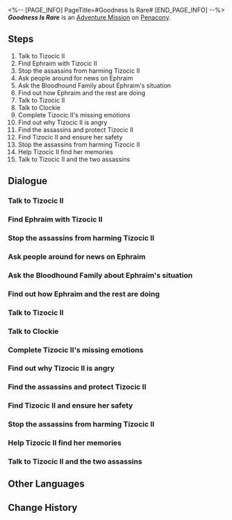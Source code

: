 <%-- [PAGE_INFO]
PageTitle=#Goodness Is Rare#
[END_PAGE_INFO] --%>
{{Stub|Dialogue.}}
{{Mission Infobox
|id            = 2030201
|title         = 
|image         = <!--Mission Goodness Is Rare.png-->
|type          = Adventure
|event_name    = 
|chapter       = 
|requirements  = [[Trailblaze Mission]] ''[[Whodunit]]'' completed
|summary       = Tizocic II has no choice but to wake up from the dream, confronting her own sins and punishment.<br />It seems that even within the Dreamscape, there comes a day when one must inevitably wake up.
|characters    = Calm Assassin; Chenapon; Clockie; Dorromancha; Enthusiastic Passerby; Excited Assassin; Illifan; Impolite Passerby; Patient Bloodhound; Pleasant Passerby; Polite Passerby; Swanga; Tizocic II; Trailblazer
|startLocation = [[Penacony]] - [[Golden Hour]]
|world         = Penacony
|area          = Golden Hour
|prev          = 
|next          = 
|rewards       = Trailblaze EXP*350; Stellar Jade*50; Traveler's Guide*5; Refined Aether*5; Lost Crystal*5; Clock Credits*360; Credit*80,000
}}
'''''Goodness Is Rare''''' is an [[Adventure Mission]] on [[Penacony]].

==Steps==
# Talk to Tizocic II
# Find Ephraim with Tizocic II
# Stop the assassins from harming Tizocic II
# Ask people around for news on Ephraim
# Ask the Bloodhound Family about Ephraim's situation
# Find out how Ephraim and the rest are doing
# Talk to Tizocic II
# Talk to Clockie
# Complete Tizocic II's missing emotions
# Find out why Tizocic II is angry
# Find the assassins and protect Tizocic II
# Find Tizocic II and ensure her safety
# Stop the assassins from harming Tizocic II
# Help Tizocic II find her memories
# Talk to Tizocic II and the two assassins

<!--
==Gameplay Notes==

--><!--
==Trial Character==

-->
==Dialogue==
{{Stub Dialogue}}

===Talk to Tizocic II{{subst:void|<!--203020101-->}}===
{{Mission Description|type=adventure|location=Golden Hour|You meet a strange but kindhearted person. She is considerate, warmhearted, and helpful &mdash; you don't know why she calls herself "Emperor of Penacony." What's more puzzling is the people of Penacony recognize her as the Emperor.<br />Follow your Emperor, and join her in helping other Dreamchasers.}}
{{Dialogue Start}}
:{{tx}}
{{Dialogue End}}

===Find Ephraim with Tizocic II{{subst:void|<!--203020102-->}}===
{{Mission Description|type=adventure|location=Golden Hour|update|Music producer Ephraim seems to have overindulged himself in his dreams, and forgotten that he is here on official business. Find him quickly, before Ephraim and his partners' hard work go up in smoke.}}
{{Dialogue Start}}
:{{tx}}
{{Dialogue End}}

===Stop the assassins from harming Tizocic II{{subst:void|<!--203020114-->}}===
{{Mission Description|type=adventure|location=Golden Hour|update|Assassins are after the Emperor! Unbelievable, who would do such a thing to such a kind soul?<br />You will have to thoroughly interrogate these assassins and find out why they want to assassinate the Emperor!}}
{{Dialogue Start}}
:{{tx}}
{{Dialogue End}}

===Ask people around for news on Ephraim{{subst:void|<!--203020103-->}}===
{{Mission Description|type=adventure|location=Golden Hour|update|Music producer Ephraim seems to have overindulged himself in his dreams, and forgotten that he is here on official business. Find him quickly, before Ephraim and his partners' hard work go up in smoke.}}
{{Dialogue Start}}
:{{tx}}
{{Dialogue End}}

===Ask the Bloodhound Family about Ephraim's situation{{subst:void|<!--203020121-->}}===
{{Dialogue Start}}
:{{tx}}
{{Dialogue End}}

===Find out how Ephraim and the rest are doing{{subst:void|<!--203020104-->}}===
{{Mission Description|type=adventure|location=Golden Hour|update|The Emperor and you have finally rescued Ephraim. Go find out how they are doing.}}
{{Dialogue Start}}
:{{tx}}
{{Dialogue End}}

===Talk to Tizocic II{{subst:void|<!--203020105-->}}===
{{Mission Description|type=adventure|location=Golden Hour|update|The work of helping others has come to an end. Talk to the Emperor to get to know her a little better.}}
{{Dialogue Start}}
:{{tx}}
{{Dialogue End}}

===Talk to Clockie{{subst:void|<!--203020106-->}}===
{{Mission Description|type=adventure|location=Golden Hour|update|What's going on? Why is Clockie here again? Is there more to this story than meets the eye?}}
{{Dialogue Start}}
:{{tx}}
{{Dialogue End}}

===Complete Tizocic II's missing emotions{{subst:void|<!--203020107-->}}===
{{Mission Description|type=adventure|location=Golden Hour|update|What's going on? Why is Clockie here again? Is there more to this story than meets the eye?<br />Complete Her Majesty's missing emotions and find out what's going on.}}
{{Dialogue Start}}
:{{tx}}
{{Dialogue End}}

===Find out why Tizocic II is angry{{subst:void|<!--203020108-->}}===
{{Mission Description|type=adventure|location=Golden Hour|update|What's going on? Why is Clockie here again? Is there more to this story than meets the eye?<br />What troubles did Her Majesty exactly encounter?}}
{{Dialogue Start}}
:{{tx}}
{{Dialogue End}}

===Find the assassins and protect Tizocic II{{subst:void|<!--203020109-->}}===
{{Mission Description|type=adventure|location=Golden Hour|update|Assassins are after the Emperor! Unbelievable, who would do such a thing to such a kind soul?<br />Find the assassins quickly and protect Her Majesty.}}
{{Dialogue Start}}
:{{tx}}
{{Dialogue End}}

===Find Tizocic II and ensure her safety{{subst:void|<!--203020113-->}}===
{{Dialogue Start}}
:{{tx}}
{{Dialogue End}}

===Stop the assassins from harming Tizocic II{{subst:void|<!--203020115-->}}===
{{Mission Description|type=adventure|location=Golden Hour|update|Assassins are after the Emperor! Unbelievable, who would do such a thing to such a kind soul?<br />You will have to thoroughly interrogate these assassins and find out why they want to assassinate the Emperor!}}
{{Dialogue Start}}
:{{tx}}
{{Dialogue End}}

===Help Tizocic II find her memories{{subst:void|<!--203020116-->}}===
{{Mission Description|type=adventure|location=Golden Hour|update|Why did Tizocic II seal the memories of her time as the Emperor? Were the memories so horrific that she never wanted to recall them?}}
{{Dialogue Start}}
:{{tx}}
{{Dialogue End}}

===Talk to Tizocic II and the two assassins{{subst:void|<!--203020117-->}}===
{{Mission Description|type=adventure|location=Golden Hour|update|Tizocic II &mdash; once a tyrant, now a kind soul. Regardless of how history evaluates her life, you should say your goodbyes to her now.}}
{{Dialogue Start}}
:{{tx}}
{{Dialogue End}}

==Other Languages==
{{Other Languages
|en   = Goodness Is Rare
|zhs  = 好人难寻
|zht  = 好人難尋
|ja   = 善人はなかなかいない
|ko   = 좋은 사람은 찾기 힘들다
|es   = La bondad es difícil de encontrar
|fr   = Rare est la bonté
|ru   = Хорошего человека непросто сыскать
|th   = คนดีหายาก
|vi   = Người Tốt Khó Tìm
|de   = Gute Menschen findet man selten
|id   = Orang Baik Itu Langka
|pt   = A Bondade É Rara
}}

==Change History==
{{Change History|2.0}}

